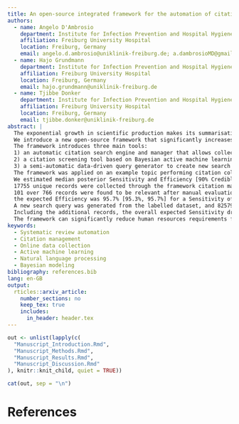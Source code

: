 ```yaml
---
title: An open-source integrated framework for the automation of citation collection and screening in systematic reviews. 
authors:
  - name: Angelo D'Ambrosio
    department: Institute for Infection Prevention and Hospital Hygiene
    affiliation: Freiburg University Hospital
    location: Freiburg, Germany
    email: angelo.d.ambrosio@uniklinik-freiburg.de; a.dambrosioMD@gmail.com
  - name: Hajo Grundmann
    department: Institute for Infection Prevention and Hospital Hygiene
    affiliation: Freiburg University Hospital
    location: Freiburg, Germany
    email: hajo.grundmann@uniklinik-freiburg.de
  - name: Tjibbe Donker
    department: Institute for Infection Prevention and Hospital Hygiene
    affiliation: Freiburg University Hospital
    location: Freiburg, Germany
    email: tjibbe.donker@uniklinik-freiburg.de
abstract: |
  The exponential growth in scientific production makes its summarisation through secondary literature exceedingly demanding in terms of time and human resources.
  We introduce a new open-source framework that significantly increases efficiency during the citation collection and screening phases of systematic reviews.\
  The framework introduces three main tools:
  1) an automatic citation search engine and manager that allows collecting records from multiple citation databases (Pubmed, WOS, SCOPUS, EMBASE, IEEE) with a unified query syntax;
  2) a citation screening tool based on Bayesian active machine learning and natural language processing, which requires users feedback only on uncertain classifications to increase predictive accuracy iteratively;
  3) a semi-automatic data-driven query generator to create new search queries from existing reviewed citation data sets.\
  The framework was applied on an example topic performing citation collection and screening.
  We estimated median posterior Sensitivity and Efficiency [90% Credible Intervals] using Bayesian simulation to predict the distribution of possibly missed relevant matches in the unreviewed records.\
  17755 unique records were collected through the framework citation manager;
  101 over 766 records were found to be relevant after manual evaluation, while the rest were excluded by the automatic classification;
  the expected Efficiency was 95.7% [95.3%, 95.7%] for a Sensitivity of 100% [93.5%, 100%].
  A new search query was generated from the labelled dataset, and 82579 more records were collected. Only 567 records required human review after the automatic screening, and six additional positive matches were found.
  Including the additional records, the overall expected Sensitivity dropped to 97.3% [73.8%, 100%] while the Efficiency raised to 98.6% [98.2%, 98.7%].\
  The framework can significantly reduce human resources requirements for systematic reviews by simplifying citation collection and screening while demonstrating exceptional sensitivity even on large data sets.
keywords:
  - Systematic review automation
  - Citation management
  - Online data collection
  - Active machine learning
  - Natural language processing
  - Bayesian modeling
bibliography: references.bib
lang: en-GB
output: 
  rticles::arxiv_article:
    number_sections: no
    keep_tex: true
    includes:
      in_header: header.tex
---
```


```r

out <- unlist(lapply(c(
  "Manuscript_Introduction.Rmd",
  "Manuscript_Methods.Rmd",
  "Manuscript_Results.Rmd",
  "Manuscript_Discussion.Rmd"
), knitr::knit_child, quiet = TRUE))

cat(out, sep = "\n")
```

\newpage

# References
